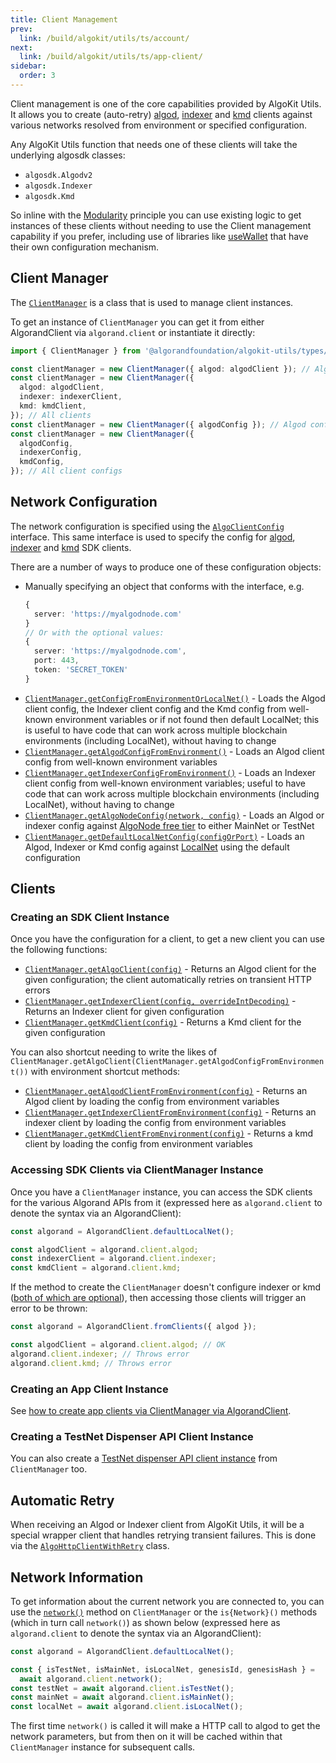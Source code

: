 ```yaml
---
title: Client Management
prev:
  link: /build/algokit/utils/ts/account/
next:
  link: /build/algokit/utils/ts/app-client/
sidebar:
  order: 3
---
```


Client management is one of the core capabilities provided by AlgoKit Utils. It allows you to create (auto-retry) [algod](https://developer.algorand.org/docs/rest-apis/algod), [indexer](https://developer.algorand.org/docs/rest-apis/indexer) and [kmd](https://developer.algorand.org/docs/rest-apis/kmd) clients against various networks resolved from environment or specified configuration.

Any AlgoKit Utils function that needs one of these clients will take the underlying algosdk classes:

- `algosdk.Algodv2`
- `algosdk.Indexer`
- `algosdk.Kmd`

So inline with the [Modularity](/build/algokit/utils/ts/overview#core-principles) principle you can use existing logic to get instances of these clients without needing to use the Client management capability if you prefer, including use of libraries like [useWallet](https://github.com/TxnLab/use-wallet) that have their own configuration mechanism.

## Client Manager

The [`ClientManager`](https://github.com/algorandfoundation/algokit-utils-ts/blob/main/docs/code/classes/types_client_manager.ClientManager.md) is a class that is used to manage client instances.

To get an instance of `ClientManager` you can get it from either AlgorandClient via `algorand.client` or instantiate it directly:

```typescript showLineNumbers=false
import { ClientManager } from '@algorandfoundation/algokit-utils/types/client-manager';

const clientManager = new ClientManager({ algod: algodClient }); // Algod client only
const clientManager = new ClientManager({
  algod: algodClient,
  indexer: indexerClient,
  kmd: kmdClient,
}); // All clients
const clientManager = new ClientManager({ algodConfig }); // Algod config only
const clientManager = new ClientManager({
  algodConfig,
  indexerConfig,
  kmdConfig,
}); // All client configs
```

## Network Configuration

The network configuration is specified using the [`AlgoClientConfig`](https://github.com/algorandfoundation/algokit-utils-ts/blob/main/docs/code/interfaces/types_network_client.AlgoClientConfig.md) interface. This same interface is used to specify the config for [algod](https://algorand.github.io/js-algorand-sdk/classes/Algodv2.html), [indexer](https://algorand.github.io/js-algorand-sdk/classes/Indexer.html) and [kmd](https://algorand.github.io/js-algorand-sdk/classes/Kmd.html) SDK clients.

There are a number of ways to produce one of these configuration objects:

- Manually specifying an object that conforms with the interface, e.g.
  ```typescript showLineNumbers=false
  {
    server: 'https://myalgodnode.com'
  }
  // Or with the optional values:
  {
    server: 'https://myalgodnode.com',
    port: 443,
    token: 'SECRET_TOKEN'
  }
  ```
- [`ClientManager.getConfigFromEnvironmentOrLocalNet()`](https://github.com/algorandfoundation/algokit-utils-ts/blob/main/docs/code/classes/types_client_manager.ClientManager.md#getconfigfromenvironmentorlocalnet) - Loads the Algod client config, the Indexer client config and the Kmd config from well-known environment variables or if not found then default LocalNet; this is useful to have code that can work across multiple blockchain environments (including LocalNet), without having to change
- [`ClientManager.getAlgodConfigFromEnvironment()`](https://github.com/algorandfoundation/algokit-utils-ts/blob/main/docs/code/classes/types_client_manager.ClientManager.md#getalgodconfigfromenvironment) - Loads an Algod client config from well-known environment variables
- [`ClientManager.getIndexerConfigFromEnvironment()`](https://github.com/algorandfoundation/algokit-utils-ts/blob/main/docs/code/classes/types_client_manager.ClientManager.md#getindexerconfigfromenvironment) - Loads an Indexer client config from well-known environment variables; useful to have code that can work across multiple blockchain environments (including LocalNet), without having to change
- [`ClientManager.getAlgoNodeConfig(network, config)`](https://github.com/algorandfoundation/algokit-utils-ts/blob/main/docs/code/classes/types_client_manager.ClientManager.md#getalgonodeconfig) - Loads an Algod or indexer config against [AlgoNode free tier](https://nodely.io/docs/free/start) to either MainNet or TestNet
- [`ClientManager.getDefaultLocalNetConfig(configOrPort)`](https://github.com/algorandfoundation/algokit-utils-ts/blob/main/docs/code/classes/types_client_manager.ClientManager.md#getdefaultlocalnetconfig) - Loads an Algod, Indexer or Kmd config against [LocalNet](https://github.com/algorandfoundation/algokit-cli/blob/main/docs/features/localnet.md) using the default configuration

## Clients

### Creating an SDK Client Instance

Once you have the configuration for a client, to get a new client you can use the following functions:

- [`ClientManager.getAlgoClient(config)`](https://github.com/algorandfoundation/algokit-utils-ts/blob/main/docs/code/classes/types_client_manager.ClientManager.md#getalgoclient) - Returns an Algod client for the given configuration; the client automatically retries on transient HTTP errors
- [`ClientManager.getIndexerClient(config, overrideIntDecoding)`](https://github.com/algorandfoundation/algokit-utils-ts/blob/main/docs/code/classes/types_client_manager.ClientManager.md#getindexerclient) - Returns an Indexer client for given configuration
- [`ClientManager.getKmdClient(config)`](https://github.com/algorandfoundation/algokit-utils-ts/blob/main/docs/code/classes/types_client_manager.ClientManager.md#getkmdclient) - Returns a Kmd client for the given configuration

You can also shortcut needing to write the likes of `ClientManager.getAlgoClient(ClientManager.getAlgodConfigFromEnvironment())` with environment shortcut methods:

- [`ClientManager.getAlgodClientFromEnvironment(config)`](https://github.com/algorandfoundation/algokit-utils-ts/blob/main/docs/code/classes/types_client_manager.ClientManager.md#getalgodclientfromenvironment) - Returns an Algod client by loading the config from environment variables
- [`ClientManager.getIndexerClientFromEnvironment(config)`](https://github.com/algorandfoundation/algokit-utils-ts/blob/main/docs/code/classes/types_client_manager.ClientManager.md#getindexerclientfromenvironment) - Returns an indexer client by loading the config from environment variables
- [`ClientManager.getKmdClientFromEnvironment(config)`](https://github.com/algorandfoundation/algokit-utils-ts/blob/main/docs/code/classes/types_client_manager.ClientManager.md#getkmdclientfromenvironment) - Returns a kmd client by loading the config from environment variables

### Accessing SDK Clients via ClientManager Instance

Once you have a `ClientManager` instance, you can access the SDK clients for the various Algorand APIs from it (expressed here as `algorand.client` to denote the syntax via an AlgorandClient):

```typescript showLineNumbers=false
const algorand = AlgorandClient.defaultLocalNet();

const algodClient = algorand.client.algod;
const indexerClient = algorand.client.indexer;
const kmdClient = algorand.client.kmd;
```

If the method to create the `ClientManager` doesn't configure indexer or kmd ([both of which are optional](#client-manager)), then accessing those clients will trigger an error to be thrown:

```typescript showLineNumbers=false
const algorand = AlgorandClient.fromClients({ algod });

const algodClient = algorand.client.algod; // OK
algorand.client.indexer; // Throws error
algorand.client.kmd; // Throws error
```

### Creating an App Client Instance

See [how to create app clients via ClientManager via AlgorandClient](FUTURELINK).

### Creating a TestNet Dispenser API Client Instance

You can also create a [TestNet dispenser API client instance](/build/algokit/utils/ts/dispenser#creating-a-dispenser-client) from `ClientManager` too.

## Automatic Retry

When receiving an Algod or Indexer client from AlgoKit Utils, it will be a special wrapper client that handles retrying transient failures. This is done via the [`AlgoHttpClientWithRetry`](https://github.com/algorandfoundation/algokit-utils-ts/blob/main/docs/code/classes/types_algo_http_client_with_retry.AlgoHttpClientWithRetry.md) class.

## Network Information

To get information about the current network you are connected to, you can use the [`network()`](https://github.com/algorandfoundation/algokit-utils-ts/blob/main/docs/code/classes/types_client_manager.ClientManager.md#network) method on `ClientManager` or the `is{Network}()` methods (which in turn call `network()`) as shown below (expressed here as `algorand.client` to denote the syntax via an AlgorandClient):

```typescript showLineNumbers=false
const algorand = AlgorandClient.defaultLocalNet();

const { isTestNet, isMainNet, isLocalNet, genesisId, genesisHash } =
  await algorand.client.network();
const testNet = await algorand.client.isTestNet();
const mainNet = await algorand.client.isMainNet();
const localNet = await algorand.client.isLocalNet();
```

The first time `network()` is called it will make a HTTP call to algod to get the network parameters, but from then on it will be cached within that `ClientManager` instance for subsequent calls.
